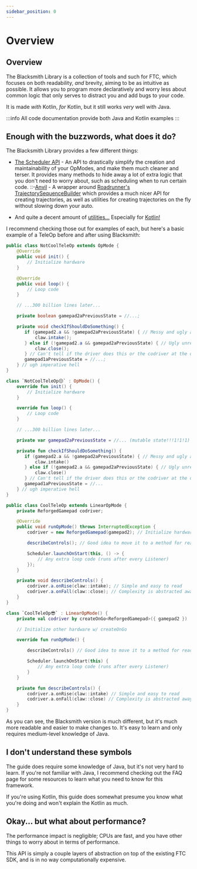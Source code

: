 ```yaml
---
sidebar_position: 0
---
```



# Overview

## Overview

The Blacksmith Library is a collection of tools and such for FTC, which focuses on both readability, *and* brevity,
aiming to be as intuitive as possible. It allows you to program more declaratively and worry less about common logic
that only serves to distract you and add bugs to your code.

It is made *with* Kotlin, *for* Kotlin, but it still works *very* well with Java.

:::info
All code documentation provide both Java and Kotlin examples
:::

## Enough with the buzzwords, what does it do?

The Blacksmith Library provides a few different things:
 - [The Scheduler API](/scheduler-api/overview) - An API to drastically simplify the creation and maintainability of your OpModes, and make them much cleaner and terser. It provides many methods to hide away a lot of extra logic that you don't need to worry about, such as scheduling when to run certain code.
 ::-[Anvil](/anvi/overview) - A wrapper around [Roadrunner's](https://learnroadrunner.com/) [TrajectorySequenceBuilder](https://learnroadrunner.com/trajectory-sequence.html) which provides a much nicer API for creating trajectories, as well as utilities for creating trajectories on the fly without slowing down your auto.

 - And quite a decent amount of [utilities...](/util/math-utils) Especially for [Kotlin!](/util/kt/better-hwmap-get)

I recommend checking those out for examples of each, but here's a basic example of a TeleOp before and after using Blacksmith:

<Tabs groupId="programming-language">
  <TabItem value="java" label="Java">

  ```java
  public class NotCoolTeleOp extends OpMode {
      @Override
      public void init() {
          // Initialize hardware
      }

      @Override
      public void loop() {
          // Loop code
      }

      // ...300 billion lines later...

      private boolean gamepad2aPreviousState = //...;

      private void checkIfShouldDoSomething() {
         if (gamepad2.a && !gamepad2aPreviousState) { // Messy and ugly and ew 🤮
             claw.intake();
         } else if (!gamepad2.a && gamepad2aPreviousState) { // Ugly unreadable signal edge detectors
             claw.close();
         } // Can't tell if the driver does this or the codriver at the quick glance
         gamepad1aPreviousState = //...;
      } // ugh imperative hell
  }
  ```

  </TabItem>
  <TabItem value="kt" label="Kotlin">

  ```kotlin
  class `NotCoolTeleOp😔` : OpMode() {
      override fun init() {
          // Initialize hardware
      }

      override fun loop() {
          // Loop code
      }

      // ...300 billion lines later...

      private var gamepad2aPreviousState = //... (mutable state!!!1!1!1)

      private fun checkIfShouldDoSomething() {
         if (gamepad2.a && !gamepad2aPreviousState) { // Messy and ugly and ew 🤮
             claw.intake()
         } else if (!gamepad2.a && gamepad2aPreviousState) { // Ugly unreadable signal edge detectors
             claw.close()
         } // Can't tell if the driver does this or the codriver at the quick glance
         gamepad1aPreviousState = //...
      } // ugh imperative hell
  }
  ```

  </TabItem>
</Tabs>

<Tabs groupId="programming-language">
  <TabItem value="java" label="Java">

  ```java
  public class CoolTeleOp extends LinearOpMode {
      private ReforgedGamepad codriver;

      @Override
      public void runOpMode() throws InterruptedException {
          codriver = new ReforgedGamepad(gamepad2); // Initialize hardware

          describeControls(); // Good idea to move it to a method for readability

          Scheduler.launchOnStart(this, () -> {
              // Any extra loop code (runs after every Listener)
          });
      }

      private void describeControls() {
          codriver.a.onRise(claw::intake); // Simple and easy to read
          codriver.a.onFall(claw::close); // Complexity is abstracted away
      }
  }
  ```

  </TabItem>
  <TabItem value="kt" label="Kotlin">

  ```kotlin
  class `CoolTeleOp😎` : LinearOpMode() {
      private val codriver by createOnGo<ReforgedGamepad>({ gamepad2 })

      // Initialize other hardware w/ createOnGo

      override fun runOpMode() {

          describeControls() // Good idea to move it to a method for readability

          Scheduler.launchOnStart(this) {
              // Any extra loop code (runs after every Listener)
          }
      }

      private fun describeControls() {
          codriver.a.onRise(claw::intake) // Simple and easy to read
          codriver.a.onFall(claw::close) // Complexity is abstracted away
      }
  }
  ```

  </TabItem>
</Tabs>

As you can see, the Blacksmith version is much different, but it's much more readable and easier to make changes to.
It's easy to learn and only requires medium-level knowledge of Java.

## I don't understand these symbols

The guide does require some knowledge of Java, but it's not very hard to learn. If you're not familiar with Java, I recommend
checking out the FAQ page for some resources to learn what you need to know for this framework.

If you're using Kotlin, this guide does somewhat presume you know what you're doing and won't explain the Kotlin as much.

## Okay... but what about performance?

The performance impact is negligible; CPUs are fast, and you have other things to worry about in terms of performance.

This API is simply a couple layers of abstraction on top of the existing FTC SDK, and is in no way computationally
expensive.
